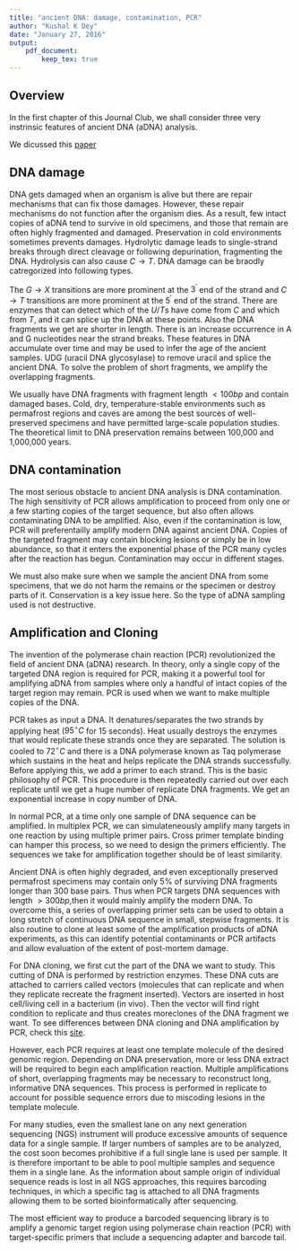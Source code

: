 ```yaml
---
title: "ancient DNA: damage, contamination, PCR"
author: "Kushal K Dey"
date: "January 27, 2016"
output: 
    pdf_document:
        keep_tex: true
---
```


## Overview

In the first chapter of this Journal Club, we shall consider three very instrinsic features of ancient DNA (aDNA) analysis. 

\begin{itemize}
\item DNA damage
\item DNA contamination 
\item PCR amplification and sequencing of aDNA 
\end{itemize}

We dicussed this [paper](http://journals.plos.org/plosone/article?id=10.1371/journal.pone.0034131)

## DNA damage

DNA gets damaged when an organism is alive but there are repair mechanisms that can fix those damages. However, these repair mechanisms do not function after the organism dies.  As a result, few intact copies of aDNA tend to survive in old specimens, and those that remain are often highly fragmented and damaged. Preservation in cold environments sometimes prevents damages.  Hydrolytic damage leads to single-strand breaks through direct cleavage or following depurination, fragmenting the DNA. Hydrolysis can also cause $C \rightarrow T$. DNA damage can be braodly catregorized into following types.

\begin{itemize}
\item Strand breaks: occurs due to heat, chemicals, water and microbe degradation. Results in low quantity of surviving DNA with short fragment lengths. 
\item Miscoding lesions: mainly due to hydrolysis, $C \rightarrow T$, $G \rightarrow A (xanthine)$, $C \rightarrow U$ etc. 
\item DNA-DNA crosslinks or DNa-protein crosslinks that prevent amplification.
\end{itemize}

The $G \rightarrow X$ transitions are more prominent at the $3^{'}$ end of the strand and $C \rightarrow T$ transitions are more prominent at the $5^{'}$ end of the strand. There are enzymes that can detect which of the $U/T$s have come from $C$ and which from $T$, and it can splice up the DNA at these points. Also the DNA fragments we get are shorter in length. There is an increase occurrence in A and G nucleotides near the strand breaks. These features in DNA accumulate over time and may be used to infer the age of the ancient samples. 
UDG (uracil DNA glycosylase) to remove uracil and splice the ancient DNA. To solve the problem of short fragments, we amplify the overlapping fragments. 

We usually have DNA fragments with fragment length $<100 bp$ and contain damaged bases. Cold, dry, temperature-stable environments such as permafrost regions and caves are among the best sources of well-preserved specimens and have permitted large-scale population studies.  The theoretical
limit to DNA preservation remains between 100,000 and 1,000,000 years. 

## DNA contamination

The most serious obstacle to ancient DNA analysis is DNA contamination. The high sensitivity of PCR allows amplification to proceed from only one or a few starting copies of the target sequence, but also often allows contaminating DNA to be amplified. Also, even if the contamination is low, PCR will preferentailly amplify modern DNA against ancient DNA. Copies of the targeted fragment may contain blocking lesions or simply
be in low abundance, so that it enters the exponential phase of the PCR many cycles after the reaction has begun. Contamination may occur in different stages.

\begin{itemize}
\item  Bones and teeth are porous, and contamination may occur via adherence or uptake of exogenous DNA, often from microorganisms residing in the depositional environment. 
\item Contamination may also occur from modern humans during collection.
\item Contamination may occur in lab through laboratory personnel or other reagents. So, contamination may occur at the extraction and amplification stages of the DNA.
\item  Previously amplified DNA present in the laboratory environment is a particularly dangerous source of contaminating DNA. Even the tiny amount of DNA that is aerosolized when a tube is opened is likely to contain over a million copies of template, that can suppress the ancient DNA completely.
\end{itemize}

We must also make sure when we sample the ancient DNA from some specimens, that we do not harm the remains or the specimen or destroy parts of it. Conservation is a key issue here. So the type of aDNA sampling used is not destructive.


## Amplification and Cloning

The invention of the polymerase chain reaction (PCR) revolutionized the field of ancient DNA (aDNA) research. 
In theory, only a single copy of the targeted DNA region is required for PCR, making it a powerful tool for amplifying aDNA from samples where only a handful of intact copies of the target region may remain. PCR is used when we want to make multiple copies of the DNA. 

PCR takes as input a DNA. It denatures/separates the two strands by applying heat ($95^{\circ} C$ for 15 seconds). Heat usually destroys the enzymes that would replicate these strands once they are separated. The solution is cooled to $72^{\circ} C$ and there is a DNA polymerase known as Taq polymerase which sustains in the heat and helps replicate the DNA strands successfully. Before applying this, we add a primer to each strand. This is the basic philosophy of PCR. This procedure is then repeatedly carried out over each replicate until we get a huge number of replicate DNA fragments. We get an exponential increase in copy number of DNA. 

In normal PCR, at a time only one sample of DNA sequence can be amplified. In multiplex PCR, we can simulateneously amplify many targets in one reaction by using multiple primer pairs. Cross primer template binding can hamper this process, so we need to design the primers efficiently. The sequences we take for amplification together should be of least similarity. 

Ancient DNA is often highly degraded, and even exceptionally preserved permafrost specimens may contain only $5\%$ of surviving DNA fragments longer than 300 base pairs. Thus when PCR targets DNA sequences with length $> 300bp$,then it would mainly amplify the modern DNA. To overcome this, a series of overlapping primer sets can be used to obtain a long stretch of continuous DNA sequence in small, stepwise fragments.  It is also routine to clone at least some of the amplification products of aDNA experiments, as this can identify potential contaminants or PCR artifacts and allow evaluation of the extent of post-mortem damage.

For DNA cloning, we first cut the part of the DNA we want to study. This cutting of DNA is performed by restriction enzymes. These DNA cuts are attached to carriers called vectors (molecules that can replicate and when they replicate recreate the fragment inserted). Vectors are inserted in host cell/living cell in a bacterium (in vivo). Then the vector will find right condition to replicate and thus creates moreclones of the DNA fragment we want. To see differences between DNA cloning and DNA amplification by PCR, check this [site](http://www.majordifferences.com/2013/10/difference-between-gene-cloning-and-pcr.html#.VqmE4ZMrL-Y).


However, each PCR requires at least one template molecule of the desired genomic region. Depending on
DNA preservation, more or less DNA extract will be required to begin each amplification reaction. Multiple amplifications of short, overlapping fragments may be necessary to reconstruct long, informative DNA sequences. This process is performed in replicate to account for possible sequence errors due to miscoding lesions in the template molecule. 

For many studies, even the smallest lane on any next generation sequencing (NGS) instrument will produce excessive amounts of sequence data for a single sample. If larger numbers of samples are to be analyzed, the cost soon becomes prohibitive if a full single lane is used per sample. It is therefore important to be able to pool multiple samples and sequence them in a single lane. As the information about sample origin of individual sequence reads is lost in all NGS approaches, this requires barcoding techniques, in which a specific tag is attached to all DNA fragments allowing them to be sorted bioinformatically after sequencing.

The most efficient way to produce a barcoded sequencing library is to amplify a genomic target region using polymerase chain reaction (PCR) with target-specific primers that include a sequencing adapter and barcode tail. 

